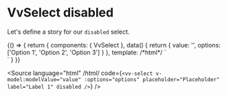 
<Meta title="Components/Select/Props/disabled" />

# VvSelect disabled

Let's define a story for our `disabled` select.

<Canvas>
	<Story name="disabled">
		{() => {
			return {
				components: { VvSelect },
				data() {
					return {
						value: '',
						options: ['Option 1', 'Option 2', 'Option 3']
					}
				},
				template:
					/*html*/
					`<div class="w-1/2">
						<vv-select v-model:modelValue="value" :options="options" placeholder="Placeholder" label="Label 1" disabled />
					</div>`
			}
		}}
	</Story>
</Canvas>

<Source
	language="html"
	/*html*/
	code={`<vv-select v-model:modelValue="value" :options="options" placeholder="Placeholder" label="Label 1" disabled />`}
/>
